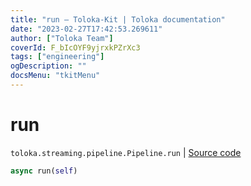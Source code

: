 ```yaml
---
title: "run — Toloka-Kit | Toloka documentation"
date: "2023-02-27T17:42:53.269611"
author: ["Toloka Team"]
coverId: F_bIcOYF9yjrxkPZrXc3
tags: ["engineering"]
ogDescription: ""
docsMenu: "tkitMenu"
---
```


# run
`toloka.streaming.pipeline.Pipeline.run` | [Source code](https://github.com/Toloka/toloka-kit/blob/v1.1.4/src/streaming/pipeline.py#L389)

```python
async run(self)
```